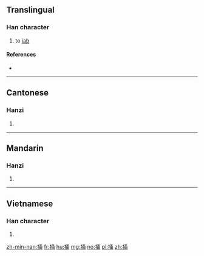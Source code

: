 ==Translingual==

===Han character===
{{Han char|rn=64|rad=手|as=07|sn=10|four=5702<sub>7</sub>|canj=手弓戈月 (QNIB)|ids=⿰[[扌]][[甬]]}}

# to [[jab]]

====References====
* {{Han ref|kx=0433.060|dkj=12130|dj=0782.180|hdz=31888.040|uh=6345|ud=25413|bh=D1B6|bd=53686}}

----

==Cantonese==

===Hanzi===
{{yue-hanzi|jyut=[[tong2]], [[tung2]]|y=tong2, tung2}}

# {{defn|lang=yue|sort=手07}}

----

==Mandarin==

===Hanzi===
{{cmn-hanzi|pin=[[tǒng]] ([[tong3]]), [[luō]] ([[luo1]]), [[lǚ]] ([[lü3]])|wg=t'ung<sup>3</sup>, lo<sup>1</sup>, lü<sup>3</sup>}}

# {{defn|lang=cmn|sort=手07}}

----

==Vietnamese==

===Han character===
{{vi-readings|rs=手07| hanviet = thòng}}

# {{defn|lang=vi|sort=手07}}

[[zh-min-nan:捅]]
[[fr:捅]]
[[hu:捅]]
[[mg:捅]]
[[no:捅]]
[[pl:捅]]
[[zh:捅]]